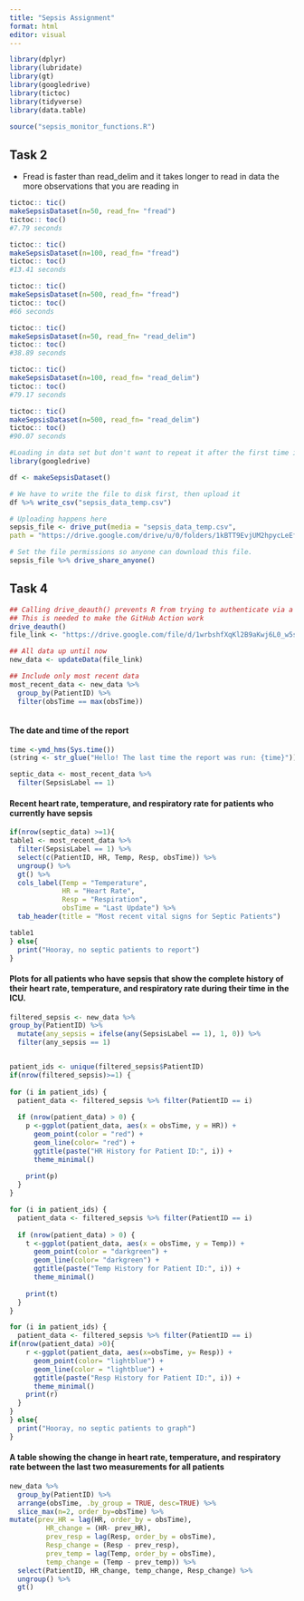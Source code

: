 ```yaml
---
title: "Sepsis Assignment"
format: html
editor: visual
---
```


```r
library(dplyr)
library(lubridate)
library(gt)
library(googledrive)
library(tictoc)
library(tidyverse)
library(data.table)

source("sepsis_monitor_functions.R")
```

## Task 2

-   Fread is faster than read_delim and it takes longer to read in data the more observations that you are reading in

```r
tictoc:: tic()
makeSepsisDataset(n=50, read_fn= "fread")
tictoc:: toc()
#7.79 seconds

```

```r
tictoc:: tic()
makeSepsisDataset(n=100, read_fn= "fread")
tictoc:: toc()
#13.41 seconds
```

```r
tictoc:: tic()
makeSepsisDataset(n=500, read_fn= "fread")
tictoc:: toc()
#66 seconds
```

```r
tictoc:: tic()
makeSepsisDataset(n=50, read_fn= "read_delim")
tictoc:: toc()
#38.89 seconds 
```

```r
tictoc:: tic()
makeSepsisDataset(n=100, read_fn= "read_delim")
tictoc:: toc()
#79.17 seconds
```

```r
tictoc:: tic()
makeSepsisDataset(n=500, read_fn= "read_delim")
tictoc:: toc()
#90.07 seconds
```

```r

#Loading in data set but don't want to repeat it after the first time it's run
library(googledrive)

df <- makeSepsisDataset()

# We have to write the file to disk first, then upload it
df %>% write_csv("sepsis_data_temp.csv")

# Uploading happens here
sepsis_file <- drive_put(media = "sepsis_data_temp.csv", 
path = "https://drive.google.com/drive/u/0/folders/1kBTT9EvjUM2hpycLeEfB5uziX-paem4h", name = "sepsis_data.csv")

# Set the file permissions so anyone can download this file.
sepsis_file %>% drive_share_anyone()

```

## Task 4

```r
## Calling drive_deauth() prevents R from trying to authenticate via a browser
## This is needed to make the GitHub Action work
drive_deauth()
file_link <- "https://drive.google.com/file/d/1wrbshfXqKl2B9aKwj6L0_w5sm4GmC2PC/view"

## All data up until now
new_data <- updateData(file_link)

## Include only most recent data
most_recent_data <- new_data %>%
  group_by(PatientID) %>%
  filter(obsTime == max(obsTime))
  

```

#### The date and time of the report

```r
time <-ymd_hms(Sys.time())
(string <- str_glue("Hello! The last time the report was run: {time}"))
```

```r
septic_data <- most_recent_data %>%
  filter(SepsisLabel == 1) 
```

#### Recent heart rate, temperature, and respiratory rate for patients who currently have sepsis

```r
if(nrow(septic_data) >=1){
table1 <- most_recent_data %>%
  filter(SepsisLabel == 1) %>%
  select(c(PatientID, HR, Temp, Resp, obsTime)) %>%
  ungroup() %>%
  gt() %>%
  cols_label(Temp = "Temperature",
             HR = "Heart Rate",
             Resp = "Respiration",
             obsTime = "Last Update") %>%
  tab_header(title = "Most recent vital signs for Septic Patients")

table1
} else{
  print("Hooray, no septic patients to report")
}

```

#### Plots for all patients who have sepsis that show the complete history of their heart rate, temperature, and respiratory rate during their time in the ICU.

```r
filtered_sepsis <- new_data %>%
group_by(PatientID) %>%
  mutate(any_sepsis = ifelse(any(SepsisLabel == 1), 1, 0)) %>%
  filter(any_sepsis == 1) 


patient_ids <- unique(filtered_sepsis$PatientID)
if(nrow(filtered_sepsis)>=1) {
  
for (i in patient_ids) {
  patient_data <- filtered_sepsis %>% filter(PatientID == i)
  
  if (nrow(patient_data) > 0) {
    p <-ggplot(patient_data, aes(x = obsTime, y = HR)) +
      geom_point(color = "red") +
      geom_line(color= "red") + 
      ggtitle(paste("HR History for Patient ID:", i)) +
      theme_minimal()
    
    print(p)
  }
} 

for (i in patient_ids) {
  patient_data <- filtered_sepsis %>% filter(PatientID == i)
  
  if (nrow(patient_data) > 0) {
    t <-ggplot(patient_data, aes(x = obsTime, y = Temp)) +
      geom_point(color = "darkgreen") +
      geom_line(color= "darkgreen") + 
      ggtitle(paste("Temp History for Patient ID:", i)) +
      theme_minimal()
    
    print(t)
  }
}

for (i in patient_ids) {
  patient_data <- filtered_sepsis %>% filter(PatientID == i)
if(nrow(patient_data) >0){
    r <-ggplot(patient_data, aes(x=obsTime, y= Resp)) +
      geom_point(color= "lightblue") +
      geom_line(color = "lightblue") +
      ggtitle(paste("Resp History for Patient ID:", i)) +
      theme_minimal()
    print(r)
  }
}
} else{
  print("Hooray, no septic patients to graph")
}

```

#### A table showing the change in heart rate, temperature, and respiratory rate between the last two measurements for all patients

```r
new_data %>%
  group_by(PatientID) %>%
  arrange(obsTime, .by_group = TRUE, desc=TRUE) %>%
  slice_max(n=2, order_by=obsTime) %>%
mutate(prev_HR = lag(HR, order_by = obsTime),
         HR_change = (HR- prev_HR),
         prev_resp = lag(Resp, order_by = obsTime),
         Resp_change = (Resp - prev_resp),
         prev_temp = lag(Temp, order_by = obsTime),
         temp_change = (Temp - prev_temp)) %>%
  select(PatientID, HR_change, temp_change, Resp_change) %>%
  ungroup() %>%
  gt()

```
